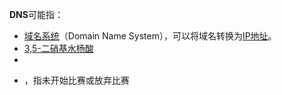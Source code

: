'''DNS'''可能指：

{{Wiktionary|DNS}}
* [[域名系统|域名系统]]（Domain Name System），可以将域名转换为[[IP地址|IP地址]]。
* [[3,5-二硝基水杨酸|3,5-二硝基水杨酸]]
* {{tsl|en|Direct numerical simulation|直接数值模拟|直接数值模拟}}
*{{tsl|de|Did not Start}}，指未开始比赛或放弃比赛

{{disambig|cat=三字拉丁字母缩写消歧义}}